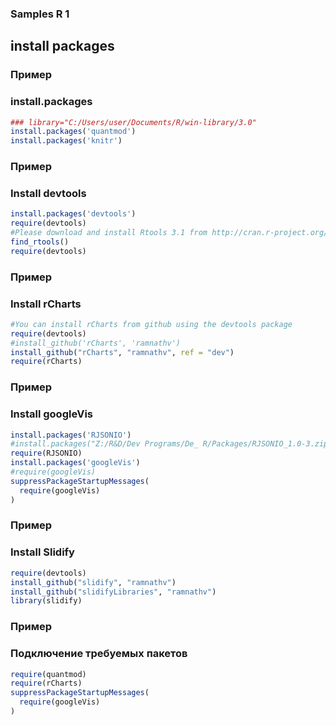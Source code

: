 ### Samples R 1

## install packages 

### Пример
### install.packages
```r
### library="C:/Users/user/Documents/R/win-library/3.0"
install.packages('quantmod')
install.packages('knitr')
```

### Пример
### Install devtools
```r
install.packages('devtools')
require(devtools)
#Please download and install Rtools 3.1 from http://cran.r-project.org/bin/windows/Rtools/ and then run find_rtools().
find_rtools()
require(devtools)
```

### Пример
### Install rCharts
```r
#You can install rCharts from github using the devtools package
require(devtools)
#install_github('rCharts', 'ramnathv')
install_github("rCharts", "ramnathv", ref = "dev")
require(rCharts)
```

### Пример
### Install googleVis
```r
install.packages('RJSONIO')
#install.packages("Z:/R&D/Dev Programs/De_ R/Packages/RJSONIO_1.0-3.zip", repos = NULL)
require(RJSONIO)
install.packages('googleVis')
#require(googleVis)
suppressPackageStartupMessages(
  require(googleVis)
)
```

### Пример
### Install Slidify
```r
require(devtools)
install_github("slidify", "ramnathv")
install_github("slidifyLibraries", "ramnathv")
library(slidify)
```

### Пример
### Подключение требуемых пакетов
```r
require(quantmod)
require(rCharts)
suppressPackageStartupMessages(
  require(googleVis)
)
```
